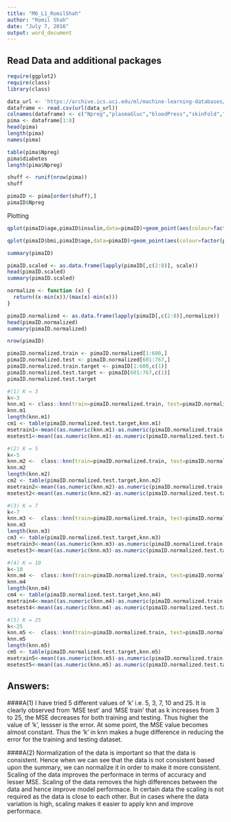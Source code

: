 ```yaml
---
title: "M6_L1_RomilShah"
author: "Romil Shah"
date: "July 7, 2016"
output: word_document
---
```


## Read Data and additional packages

```r
require(ggplot2)
require(class)
library(class)

data_url <- 'https://archive.ics.uci.edu/ml/machine-learning-databases/pima-indians-diabetes/pima-indians-diabetes.data'
dataframe <- read.csv(url(data_url))
colnames(dataframe) <- c("Npreg","plasmaGluc","bloodPress","skinFold","insulin","bmi","diabetes","age","class")
pima <- dataframe[1:8]
head(pima)
length(pima)
names(pima)

table(pima$Npreg)
pima$diabetes
length(pima$Npreg)

shuff <- runif(nrow(pima))
shuff

pimaID <- pima[order(shuff),]
pimaID$Npreg
```

Plotting

```r
qplot(pimaID$age,pimaID$insulin,data=pimaID)+geom_point(aes(colour=factor(pimaID$Npreg),shape=factor(pimaID$Npreg)))

qplot(pimaID$bmi,pimaID$age,data=pimaID)+geom_point(aes(colour=factor(pimaID$Npreg),shape=factor(pimaID$Npreg)))

summary(pimaID)

pimaID.scaled <- as.data.frame(lapply(pimaID[,c(2:8)], scale))
head(pimaID.scaled)
summary(pimaID.scaled)

normalize <- function (x) {
  return((x-min(x))/(max(x)-min(x)))
}

pimaID.normalized <- as.data.frame(lapply(pimaID[,c(2:8)],normalize))
head(pimaID.normalized)
summary(pimaID.normalized)

nrow(pimaID)

pimaID.normalized.train <- pimaID.normalized[1:600,]
pimaID.normalized.test <- pimaID.normalized[601:767,]
pimaID.normalized.train.target <- pimaID[1:600,c(1)]
pimaID.normalized.test.target <- pimaID[601:767,c(1)]
pimaID.normalized.test.target

#(1) K = 3
k<-3
knn.m1 <- class::knn(train=pimaID.normalized.train, test=pimaID.normalized.test, pimaID.normalized.train.target,k)
knn.m1
length(knn.m1)
cm1 <- table(pimaID.normalized.test.target,knn.m1)
msetrain1<-mean((as.numeric(knn.m1)-as.numeric(pimaID.normalized.train.target)))^2
msetest1<-mean((as.numeric(knn.m1)-as.numeric(pimaID.normalized.test.target)))^2

#(2) K = 5
k<-5
knn.m2 <-  class::knn(train=pimaID.normalized.train, test=pimaID.normalized.test, pimaID.normalized.train.target,k)
knn.m2
length(knn.m2)
cm2 <- table(pimaID.normalized.test.target,knn.m2)
msetrain2<-mean((as.numeric(knn.m2)-as.numeric(pimaID.normalized.train.target)))^2
msetest2<-mean((as.numeric(knn.m2)-as.numeric(pimaID.normalized.test.target)))^2

#(3) K = 7
k<-7
knn.m3 <-  class::knn(train=pimaID.normalized.train, test=pimaID.normalized.test, pimaID.normalized.train.target,k)
knn.m3
length(knn.m3)
cm3 <- table(pimaID.normalized.test.target,knn.m3)
msetrain3<-mean((as.numeric(knn.m3)-as.numeric(pimaID.normalized.train.target)))^2
msetest3<-mean((as.numeric(knn.m3)-as.numeric(pimaID.normalized.test.target)))^2

#(4) K = 10
k<-10
knn.m4 <-  class::knn(train=pimaID.normalized.train, test=pimaID.normalized.test, pimaID.normalized.train.target,k)
knn.m4
length(knn.m4)
cm4 <- table(pimaID.normalized.test.target,knn.m4)
msetrain4<-mean((as.numeric(knn.m4)-as.numeric(pimaID.normalized.train.target)))^2
msetest4<-mean((as.numeric(knn.m4)-as.numeric(pimaID.normalized.test.target)))^2

#(5) K = 25
k<-25
knn.m5 <-  class::knn(train=pimaID.normalized.train, test=pimaID.normalized.test, pimaID.normalized.train.target,k)
knn.m5
length(knn.m5)
cm5 <- table(pimaID.normalized.test.target,knn.m5)
msetrain5<-mean((as.numeric(knn.m5)-as.numeric(pimaID.normalized.train.target)))^2
msetest5<-mean((as.numeric(knn.m5)-as.numeric(pimaID.normalized.test.target)))^2
```


## Answers:

####A(1)
I have tried 5 different values of 'k' i.e. 5, 3, 7, 10 and 25.
It is clearly observed from 'MSE test' and 'MSE train' that as k increases from 3 to 25, the MSE decreases for both training and testing. Thus higher the value of 'k', lessser is the error. At some point, the MSE value becomes almost constant.
Thus the 'k' in knn makes a huge difference in reducing the error for the training and testing dataset.

####A(2)
Normalization of the data is important so that the data is consistent. Hence when we can see that the data is not consistent based upon the summary, we can normalize it in order to make it more consistent. 
Scaling of the data improves the performace in terms of accuracy and lesser MSE. Scaling of the data removes the high differences between the data and hence improve model performace. In certain data the scaling is not required as the data is close to each other. But in cases where the data variation is high, scaling makes it easier to apply knn and improve performace.